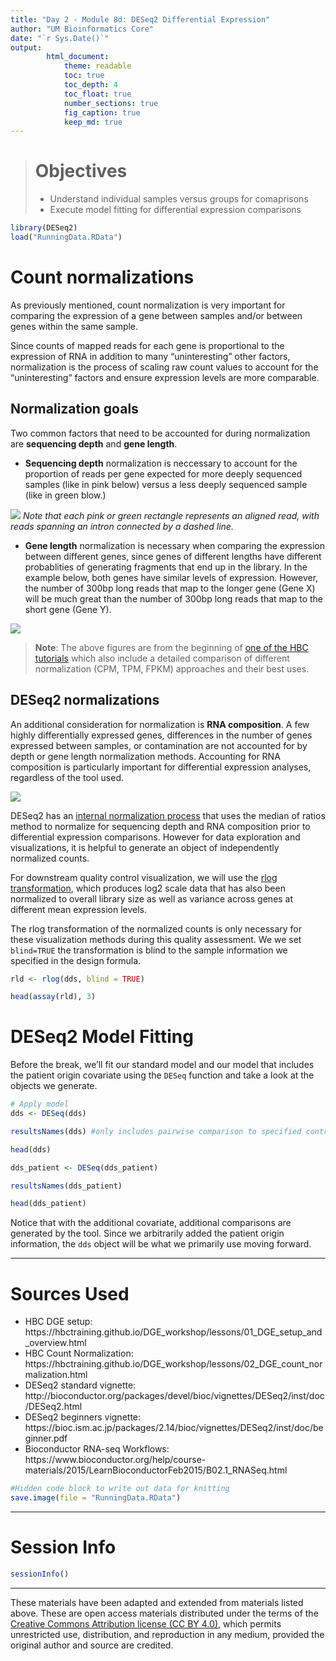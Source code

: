 ```yaml
---
title: "Day 2 - Module 8d: DESeq2 Differential Expression"
author: "UM Bioinformatics Core"
date: "`r Sys.Date()`"
output:
        html_document:
            theme: readable
            toc: true
            toc_depth: 4
            toc_float: true
            number_sections: true
            fig_caption: true
            keep_md: true
---
```


<!--- Allow the page to be wider --->
<style>
    body .main-container {
        max-width: 1200px;
    }
</style>
> # Objectives
> * Understand individual samples versus groups for comaprisons
> * Execute model fitting for differential expression comparisons

```r
library(DESeq2)
load("RunningData.RData")
```

# Count normalizations

As  previously mentioned, count normalization is very important for comparing the expression of a gene between samples and/or between genes within the same sample.

Since counts of mapped reads for each gene is proportional to the expression of RNA in addition to many “uninteresting” other factors, normalization is the process of scaling raw count values to account for the “uninteresting” factors and ensure expression levels are more comparable.

## Normalization goals

Two common factors that need to be accounted for during normalization are **sequencing depth** and **gene length**. 

* **Sequencing depth** normalization is neccessary to account for the proportion of reads per gene expected for more deeply sequenced samples (like in pink below) versus a less deeply sequenced sample (like in green blow.)

![](./images/normalization_methods_depth.png)
*Note that each pink or green rectangle represents an aligned read, with reads spanning an intron connected by a dashed line.*
    
* **Gene length** normalization is necessary when comparing the expression between different genes, since genes of different lengths have different probablities of generating fragments that end up in the library. In the example below, both genes have similar levels of expression. However, the number of 300bp long reads that map to the longer gene (Gene X) will be much great than the number of 300bp long reads that map to the short gene (Gene Y).

![](./images/normalization_methods_length.png)
    
> **Note**: The above figures are from the beginning of [one of the HBC  tutorials](https://hbctraining.github.io/DGE_workshop/lessons/02_DGE_count_normalization.html) which also include a detailed comparison of different normalization (CPM, TPM, FPKM) approaches and their best uses.

## DESeq2 normalizations

An additional consideration for normalization is **RNA composition**. A few highly differentially expressed genes, differences in the number of genes expressed between samples, or contamination are not accounted for by depth or gene length normalization methods. Accounting for RNA composition is particularly important for differential expression analyses, regardless of the tool used.

![](./images/normalization_methods_composition.png)

    
DESeq2 has an [internal normalization process](https://genomebiology.biomedcentral.com/articles/10.1186/gb-2010-11-10-r106) that uses the median of ratios method to normalize for sequencing depth and RNA composition prior to differential expression comparisons. However for data exploration and visualizations, it is helpful to generate an object of independently normalized counts.

For downstream quality control visualization, we will use the [rlog transformation](http://bioconductor.org/packages/devel/bioc/vignettes/DESeq2/inst/doc/DESeq2.html#count-data-transformations), which produces log2 scale data that has also been normalized to overall library size as well as variance across genes at different mean expression levels.

The rlog transformation of the normalized counts is only necessary for these visualization methods during this quality assessment. We we set `blind=TRUE` the transformation is blind to the sample information we specified in the design formula.
```r
rld <- rlog(dds, blind = TRUE)
```
```r
head(assay(rld), 3)
```


# DESeq2 Model Fitting

Before the break, we'll fit our standard model and our model that includes the patient origin covariate using the `DESeq` function and take a look at the objects we generate. 
```r
# Apply model
dds <- DESeq(dds)
```
```r
resultsNames(dds) #only includes pairwise comparison to specified control as default but other inforamtion is stored in object so can generate additional comparisons
```
```r
head(dds)
```


```r
dds_patient <- DESeq(dds_patient)
```
```r
resultsNames(dds_patient)
```
```r
head(dds_patient)
```

Notice that with the additional covariate, additional comparisons are generated by the tool. Since we arbitrarily added the patient origin information, the `dds` object will be what we primarily use moving forward.

---

# Sources Used
* HBC DGE setup: https://hbctraining.github.io/DGE_workshop/lessons/01_DGE_setup_and_overview.html
* HBC Count Normalization: https://hbctraining.github.io/DGE_workshop/lessons/02_DGE_count_normalization.html
* DESeq2 standard vignette: http://bioconductor.org/packages/devel/bioc/vignettes/DESeq2/inst/doc/DESeq2.html
* DESeq2 beginners vignette: https://bioc.ism.ac.jp/packages/2.14/bioc/vignettes/DESeq2/inst/doc/beginner.pdf
* Bioconductor RNA-seq Workflows: https://www.bioconductor.org/help/course-materials/2015/LearnBioconductorFeb2015/B02.1_RNASeq.html

```r
#Hidden code block to write out data for knitting
save.image(file = "RunningData.RData")
```

---

# Session Info
```r
sessionInfo()
```

---

These materials have been adapted and extended from materials listed above. These are open access materials distributed under the terms of the [Creative Commons Attribution license (CC BY 4.0)](http://creativecommons.org/licenses/by/4.0/), which permits unrestricted use, distribution, and reproduction in any medium, provided the original author and source are credited.
